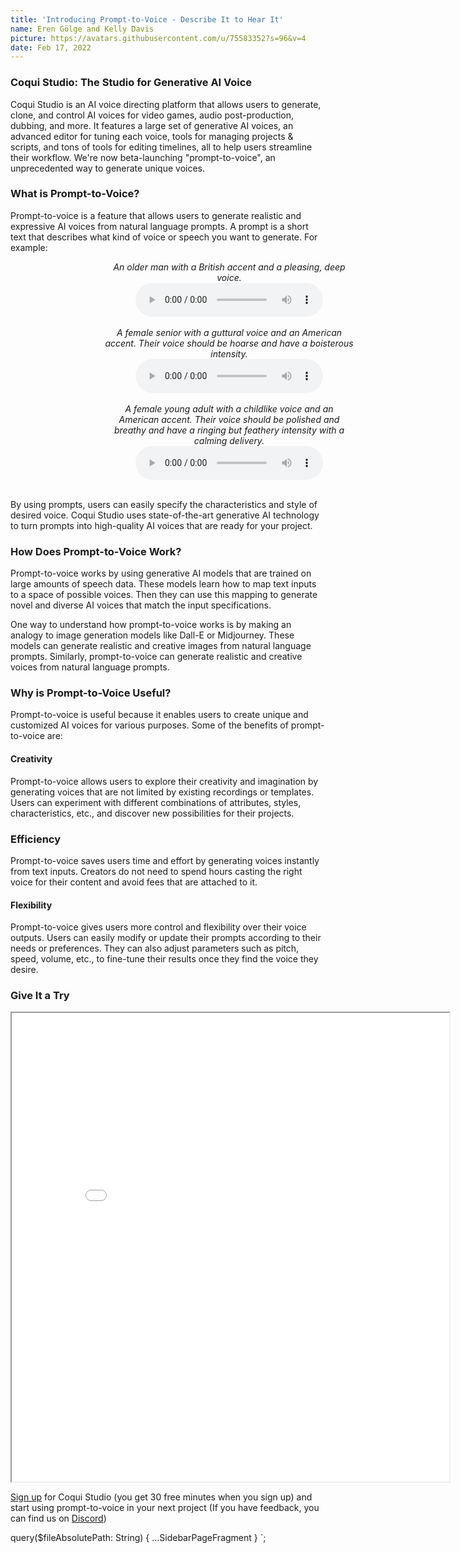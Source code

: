 ```yaml
---
title: 'Introducing Prompt-to-Voice - Describe It to Hear It'
name: Eren Gölge and Kelly Davis
picture: https://avatars.githubusercontent.com/u/75583352?s=96&v=4
date: Feb 17, 2022
---
```



### Coqui Studio: The Studio for Generative AI Voice

Coqui Studio is an AI voice directing platform that allows users to generate, clone, and control AI voices
for video games, audio post-production, dubbing, and more. It features a large set of generative AI voices,
an advanced editor for tuning each voice, tools for managing projects & scripts, and tons of tools for
editing timelines, all to help users streamline their workflow. We're now beta-launching "prompt-to-voice",
an unprecedented way to generate unique voices.

### What is Prompt-to-Voice?

Prompt-to-voice is a feature that allows users to generate realistic and expressive AI voices from natural
language prompts. A prompt is a short text that describes what kind of voice or speech you want to generate.
For example:

<div style="width:700px;" align="center">
  <figcaption style="width:400px;">
    <i>An older man with a British accent and a pleasing, deep voice.</i>
  </figcaption>
  <audio
    controls
    src="https://coqui-ai-public-data.s3.amazonaws.com/website/audio/old-british-man.wav"
    type="audio/wav"
  ></audio>
  <br />
  <br />
  <figcaption style="width:400px;">
    <i>
      A female senior with a guttural voice and an American accent. Their voice should be hoarse and
      have a boisterous intensity.
    </i>
  </figcaption>
  <audio
    controls
    src="https://coqui-ai-public-data.s3.amazonaws.com/website/audio/old-american-woman.wav"
    type="audio/wav"
  ></audio>
  <br />
  <br />
  <figcaption style="width:400px;">
    <i>
      A female young adult with a childlike voice and an American accent. Their voice should be
      polished and breathy and have a ringing but feathery intensity with a calming delivery.
    </i>
  </figcaption>
  <audio
    controls
    src="https://coqui-ai-public-data.s3.amazonaws.com/website/audio/young-american-female-adult.wav"
    type="audio/wav"
  ></audio>
  <br />
  <br />
</div>

By using prompts, users can easily specify the characteristics and style of desired voice. Coqui Studio
uses state-of-the-art generative AI technology to turn prompts into high-quality AI voices that are ready
for your project.

### How Does Prompt-to-Voice Work?

Prompt-to-voice works by using generative AI models that are trained on large amounts of speech data. These
models learn how to map text inputs to a space of possible voices. Then they can use this mapping to generate
novel and diverse AI voices that match the input specifications.

One way to understand how prompt-to-voice works is by making an analogy to image generation models like Dall-E
or Midjourney. These models can generate realistic and creative images from natural language prompts. Similarly,
prompt-to-voice can generate realistic and creative voices from natural language prompts.

### Why is Prompt-to-Voice Useful?

Prompt-to-voice is useful because it enables users to create unique and customized AI voices for various purposes.
Some of the benefits of prompt-to-voice are:

#### Creativity

Prompt-to-voice allows users to explore their creativity and imagination by generating voices that are not limited
by existing recordings or templates. Users can experiment with different combinations of attributes, styles,
characteristics, etc., and discover new possibilities for their projects.

### Efficiency

Prompt-to-voice saves users time and effort by generating voices instantly from text inputs. Creators do not need
to spend hours casting the right voice for their content and avoid fees that are attached to it.

#### Flexibility

Prompt-to-voice gives users more control and flexibility over their voice outputs. Users can easily modify or update
their prompts according to their needs or preferences. They can also adjust parameters such as pitch, speed, volume,
etc., to fine-tune their results once they find the voice they desire.

### Give It a Try

<div align="center">
  <iframe
    scrolling="no"
    style="width:700px; height:750px"
    src={`${process.env.GATSBY_BACKEND_URL}/widget/prompt-to-voice`}
  ></iframe>
</div>

[Sign up](https://app.coqui.ai/auth/signup) for Coqui Studio (you get 30 free minutes when you sign up) and start
using prompt-to-voice in your next project (If you have feedback, you can find us on [Discord](https://discord.gg/zvaJE2MHVf))

  query($fileAbsolutePath: String) {
    ...SidebarPageFragment
  }
`;

